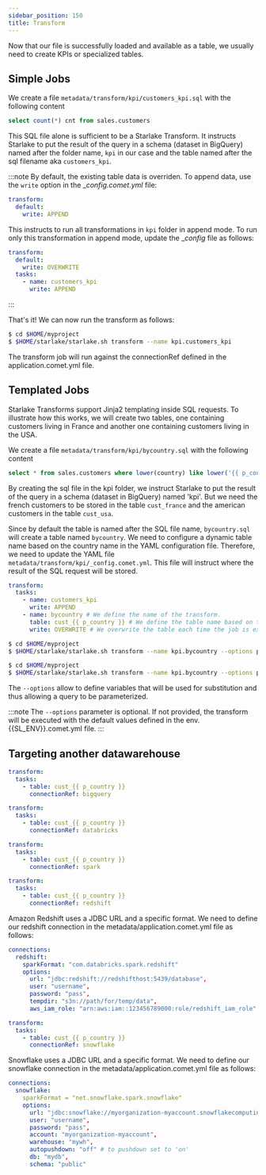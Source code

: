 ```yaml
---
sidebar_position: 150
title: Transform
---
```



Now that our file is successfully loaded and available as a table, we usually need to create KPIs or specialized tables.

## Simple Jobs
We create a file `metadata/transform/kpi/customers_kpi.sql` with the following content
```SQL
select count(*) cnt from sales.customers
```

This SQL file alone is sufficient to be a Starlake Transform. It instructs Starlake to put the result of the query in a schema (dataset in BigQuery)
named after the folder name,  `kpi` in our case and the table named after the sql filename aka `customers_kpi`.

:::note
By default, the existing table data is overriden. To append data, use the `write` option in the __config.comet.yml_ file:
```yaml
transform:
  default:
    write: APPEND
```

This instructs to run all transformations in `kpi` folder in append mode.
To run only this transformation in append mode, update the __config_ file as follows:

```yaml {5-6}
transform:
  default:
    write: OVERWRITE
  tasks:
    - name: customers_kpi
      write: APPEND
```

:::

That's it! We can now run the transform as follows:

```sh
$ cd $HOME/myproject
$ $HOME/starlake/starlake.sh transform --name kpi.customers_kpi
```
The transform job will run against the connectionRef defined in the application.comet.yml file.

## Templated Jobs
Starlake Transforms support Jinja2 templating inside SQL requests.
To illustrate how this works, we will create two tables, one containing customers living in France
and another one containing customers living in the USA.

We create a file `metadata/transform/kpi/bycountry.sql` with the following content

```SQL
select * from sales.customers where lower(country) like lower('{{ p_country }}')
```

By creating the sql file in the kpi folder, we instruct Starlake to put the result of the query in a schema (dataset in BigQuery)
named 'kpi'.
But we need the french customers to be stored in the table `cust_france` and the american customers in the table `cust_usa`.

Since by default the table is named after the SQL file name, ```bycountry.sql``` will create a table named ```bycountry```.
We need to configure a dynamic table name based on the country name in the YAML configuration file.
Therefore, we need to update the YAML file `metadata/transform/kpi/_config.comet.yml`.
This file will instruct where the result of the SQL request will be stored.

```yaml {5-7}
transform:
  tasks:
    - name: customers_kpi
      write: APPEND
    - name: bycountry # We define the name of the transform.
      table: cust_{{ p_country }} # We define the table name based on the country name.
      write: OVERWRITE # We overwrite the table each time the job is executed.

```

<Tabs groupId="customers">
<TabItem value="france" label="French customers table">

```sh
$ cd $HOME/myproject
$ $HOME/starlake/starlake.sh transform --name kpi.bycountry --options p_country=France
```

</TabItem>
<TabItem value="usa" label="American customers table">

```sh
$ cd $HOME/myproject
$ $HOME/starlake/starlake.sh transform --name kpi.bycountry --options p_country=USA
```

</TabItem>
</Tabs>

The `--options` allow to define variables that will be used for substitution and thus allowing a query to be parameterized.


:::note
The `--options` parameter is optional. If not provided,
the transform will be executed with the default values defined in the env.{{SL_ENV}}.comet.yml  file.
:::


## Targeting another datawarehouse


<Tabs groupId="warehouses">
<TabItem value="bq" label="BigQuery">

```yaml title="metadata/transform/kpi/_config.comet.yml"
transform:
  tasks:
    - table: cust_{{ p_country }}
      connectionRef: bigquery
```
</TabItem>
<TabItem value="databricks" label="Databricks">

```yaml title="metadata/transform/kpi/_config.comet.yml"
transform:
  tasks:
    - table: cust_{{ p_country }}
      connectionRef: databricks
```

</TabItem>
<TabItem value="hive" label="Hive">

```yaml title="metadata/transform/kpi/_config.comet.yml"
transform:
  tasks:
    - table: cust_{{ p_country }}
      connectionRef: spark
```

</TabItem>
<TabItem value="redshift" label="Redshift">

```yaml title="metadata/transform/kpi/_config.comet.yml"
transform:
  tasks:
    - table: cust_{{ p_country }}
      connectionRef: redshift
```

Amazon Redshift uses a JDBC URL and a specific format. We need to define our redshift connection in the metadata/application.comet.yml file as follows:

```yaml title="metadata/application.comet.yml"
connections:
  redshift:
    sparkFormat: "com.databricks.spark.redshift"
    options:
      url: "jdbc:redshift://redshifthost:5439/database",
      user: "username",
      password: "pass",
      tempdir: "s3n://path/for/temp/data",
      aws_iam_role: "arn:aws:iam::123456789000:role/redshift_iam_role"
```

</TabItem>
<TabItem value="snowflake" label="Snowflake">


```yaml title="metadata/transform/kpi/_config.comet.yml"
transform:
  tasks:
    - table: cust_{{ p_country }}
      connectionRef: snowflake
```
Snowflake uses a JDBC URL and a specific format. We need to define our snowflake connection in the metadata/application.comet.yml file as follows:

```yaml title="metadata/application.comet.yml"
connections:
  snowflake:
    sparkFormat = "net.snowflake.spark.snowflake"
    options:
      url: "jdbc:snowflake://myorganization-myaccount.snowflakecomputing.com/",
      user: "username",
      password: "pass",
      account: "myorganization-myaccount",
      warehouse: "mywh",
      autopushdown: "off" # to pushdown set to 'on'
      db: "mydb",
      schema: "public"

```


</TabItem>

</Tabs>
